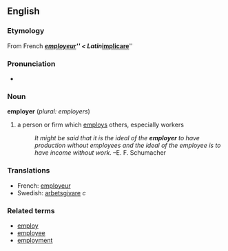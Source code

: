 == English ==
=== Etymology ===
From French '''''[[employeur]]''''' < Latin '''''[[implicare]]'''''

=== Pronunciation ===
*{{AHD|/ĕm-ploi'ûr/}}

=== Noun ===
'''employer''' (''plural: employers'')
#a person or firm which [[employ]]s others, especially workers
#:''It might be said that it is the ideal of the '''employer''' to have production without employees and the ideal of the employee is to have income without work.'' &ndash;E. F. Schumacher

=== Translations ===
*French: [[employeur]]
*Swedish: [[arbetsgivare]] ''c''

=== Related terms ===
*[[employ]]
*[[employee]]
*[[employment]]